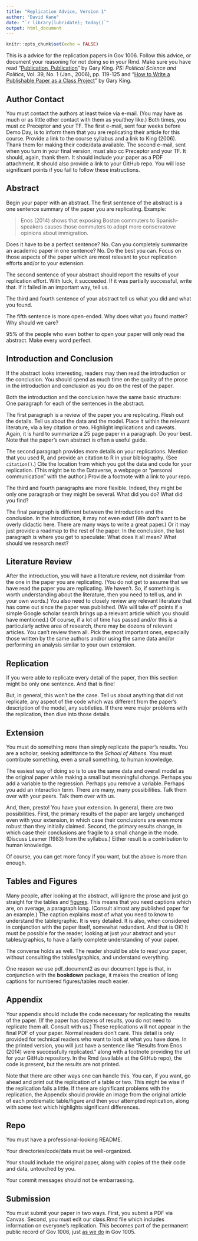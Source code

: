 ```yaml
---
title: "Replication Advice, Version 1"
author: "David Kane"
date: "`r library(lubridate); today()`"
output: html_document
---
```


```r
knitr::opts_chunk$set(echo = FALSE)
```

This is a advice for the replication papers in Gov 1006. Follow this advice, or document your reasoning for not doing so in your Rmd. Make sure you have read “[Publication, Publication](https://www.jstor.org/stable/pdf/20451691.pdf)” by Gary King. *PS: Political Science and Politics*, Vol. 39, No. 1 (Jan., 2006), pp. 119-125 and "[How to Write a Publishable Paper as a Class Project](https://gking.harvard.edu/papers)" by Gary King.


## Author Contact

You must contact the authors at least twice via e-mail. (You may have as much or as little other contact with them as you/they like.) Both times, you must cc Preceptor and your TF. The first e-mail, sent four weeks before Demo Day, is to inform them that you are replicating their article for this course. Provide a link to the course syllabus and a link to King (2006). Thank them for making their code/data available. The second e-mail, sent when you turn in your final version, must also cc Preceptor and your TF. It should, again, thank them. It should include your paper as a PDF attachment. It should also provide a link to your GitHub repo. You will lose significant points if you fail to follow these instructions.


## Abstract

Begin your paper with an abstract. The first sentence of the abstract is a one sentence summary of the paper you are replicating. Example:

> Enos (2014) shows that exposing Boston commuters to Spanish-speakers causes those commuters to adopt more conservatove opinions about immigration.

Does it have to be a perfect sentence? No. Can you completely summarize an academic paper in one sentence? No. Do the best you can. Focus on those aspects of the paper which are most relevant to your replication efforts and/or to your extension.

The second sentence of your abstract should report the results of your replication effort. With luck, it succeeded. If it was partially successful, write that. If it failed in an important way, tell us.

The third and fourth sentence of your abstract tell us what you did and what you found.

The fifth sentence is more open-ended. Why does what you found matter? Why should we care?

95% of the people who even bother to open your paper will only read the abstract. Make every word perfect.

## Introduction and Conclusion

If the abstract looks interesting, readers may then read the introduction or the conclusion. You should spend as much time on the quality of the prose in the introduction and conclusion as you do on the rest of the paper.

Both the introduction and the conclusion have the same basic structure: One paragraph for each of the sentences in the abstract. 

The first paragraph is a review of the paper you are replicating. Flesh out the details. Tell us about the data and the model. Place it within the relevant literature, via a key citation or two. Highlight implications and caveats. Again, it is hard to summarize a 25 page paper in a paragraph. Do your best. Note that the paper's own abstract is often a useful guide.

The second paragraph provides more details on your replications. Mention that you used R, and provide an citation to R in your bibliography. (See `citation()`.) Cite the location from which you got the data and code for your replication. (This might be to the Dataverse, a webpage or "personal communication" with the author.) Provide a footnote with a link to your repo. 

The third and fourth paragraphs are more flexible. Indeed, they might be only one paragraph or they might be several. What did you do? What did you find?

The final paragraph is different between the introduction and the conclusion. In the introduction, it may not even exist! (We don't want to be overly didactic here. There are many ways to write a great paper.) Or it may just provide a roadmap to the rest of the paper. In the conclusion, the last paragraph is where you get to speculate: What does it all mean? What should we research next?

## Literature Review

After the introduction, you will have a literature review, not dissimilar from the one in the paper you are replicating. (You do not get to assume that we have read the paper you are replicating. We haven't. So, if something is worth understanding about the literature, then you need to tell us, and in your own words.) You also need to closely review any relevant literature that has come out since the paper was published. (We will take off points if a simple Google scholar search brings up a relevant article which you should have mentioned.) Of course, if a lot of time has passed and/or this is a particularly active area of research, there may be dozens of relevant articles. You can't review them all. Pick the most important ones, especially those written by the same authors and/or using the same data and/or performing an analysis similar to your own extension.


## Replication

If you were able to replicate every detail of the paper, then this section might be only one sentence. And that is fine!

But, in general, this won't be the case. Tell us about anything that did not replicate, any aspect of the code which was different from the paper's description of the model, any subtleties. If there were major problems with the replication, then dive into those details. 

## Extension

You must do something more than simply replicate the paper's results. You are a scholar, seeking admittance to the *School of Athens*. You must contribute something, even a small something, to human knowledge.

The easiest way of doing so is to use the same data and overall model as the original paper while making a small but meaningful change. Perhaps you add a variable to the regression. Perhaps you remove a variable. Perhaps you add an interaction term. There are many, many possibilities. Talk them over with your peers. Talk them over with us.

And, then, presto! You have your extension. In general, there are two possibilities. First, the primary results of the paper are largely unchanged even with your extension, in which case their conclusions are even more robust than they initially claimed. Second, the primary results change, in which case their conclusions are fragile to a small change in the mode. (Discuss Leamer (1983) from the syllabus.) Either result is a contribution to human knowledge.

Of course, you can get more fancy if you want, but the above is more than enough.

## Tables and Figures

Many people, after looking at the abstract, will ignore the prose and just go straight for the tables and [figures](https://bookdown.org/yihui/bookdown/figures.html). This means that you need captions which are, on average, a paragraph long. (Consult almost any published paper for an example.) The caption explains most of what you need to know to understand the table/graphic. It is very detailed. It is also, when considered in conjunction with the paper itself, somewhat redundant. And that is OK! It must be possible for the reader, looking at just your abstract and your tables/graphics, to have a fairly complete understanding of your paper.

The converse holds as well. The reader should be able to read your paper, without consulting the tables/graphics, and understand everything.

One reason we use pdf_document2 as our document type is that, in conjunction with the **bookdown** package, it makes the creation of long captions for numbered figures/tables much easier.

## Appendix

Your appendix should include the code necessary for replicating the results of the paper. (If the paper has dozens of results, you do not need to replicate them all. Consult with us.) These replications will not appear in the final PDF of your paper. Normal readers don't care. This detail is only provided for technical readers who want to look at what you have done. In the printed version, you will just have a sentence like "Results from Enos (2014) were successfully replicated." along with a footnote providing the url for your GitHub repository. In the Rmd (available at the GitHub repo), the code is present, but the results are not printed.

Note that there are other ways one can handle this. You can, if you want, go ahead and print out the replication of a table or two. This might be wise if the replication fails a little. If there are significant problems with the replication, the Appendix should provide an image from the original article of each problematic table/figure and then your attempted replication, along with some text which highlights significant differences.


## Repo

You must have a professional-looking README.

Your directories/code/data must be well-organized.

Your should include the original paper, along with copies of the their code and data, untouched by you. 

Your commit messages should not be embarrassing.

## Submission

You must submit your paper in two ways. First, you submit a PDF via Canvas. Second, you must edit our class.Rmd file which includes information on everyone's replication. This becomes part of the permanent public record of Gov 1006, just [as we do](https://www.davidkane.info/files/final_projects.html) in Gov 1005.


